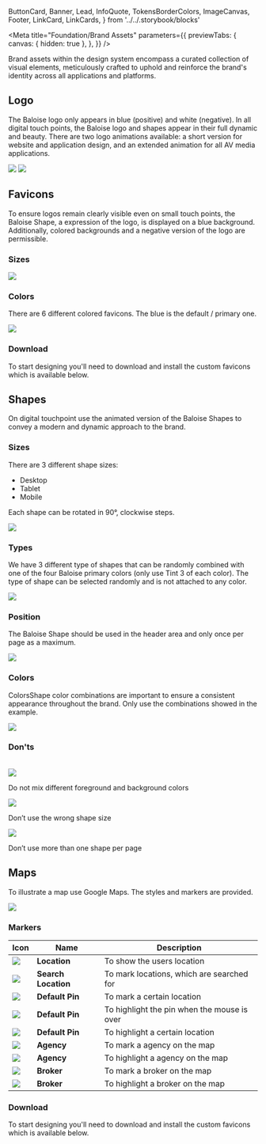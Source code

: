   ButtonCard,
  Banner,
  Lead,
  InfoQuote,
  TokensBorderColors,
  ImageCanvas,
  Footer,
  LinkCard,
  LinkCards,
} from '../../.storybook/blocks'

<Meta
  title="Foundation/Brand Assets"
  parameters={{
    previewTabs: {
      canvas: { hidden: true },
    },
  }}
/>

<Banner label="Brand Assets" section="Foundation" color="purple" puzzle />

<Lead>
  Brand assets within the design system encompass a curated collection of visual elements, meticulously crafted to
  uphold and reinforce the brand's identity across all applications and platforms.
</Lead>

## Logo

The Baloise logo only appears in blue (positive) and white (negative). In all digital touch points,
the Baloise logo and shapes appear in their full dynamic and beauty. There are two logo animations available:
a short version for website and application design, and an extended animation for all AV media applications.


<ImageCanvas>
  <img src={Logo1} />
  <img src={Logo2} />
</ImageCanvas>

## Favicons

To ensure logos remain clearly visible even on small touch points, the Baloise Shape, a expression of the logo,
is displayed on a blue background. Additionally, colored backgrounds and a negative version of the logo are permissible.


### Sizes

<ImageCanvas>
  <img src={FaviconSizes} />
</ImageCanvas>

### Colors

There are 6 different colored favicons. The blue is the default / primary one.

<ImageCanvas>
  <img src={FaviconColors} />
</ImageCanvas>

### Download

To start designing you'll need to download and install the custom favicons which is available below.

<ButtonCard label="favicons.zip" description="The favicons files" link="/assets/download/favicons.zip">
  <bal-icon name="download" size="medium" />
</ButtonCard>

## Shapes

On digital touchpoint use the animated version of the Baloise Shapes to convey a modern and dynamic approach to the brand.


### Sizes

There are 3 different shape sizes:

- Desktop
- Tablet
- Mobile

Each shape can be rotated in 90°, clockwise steps.

<ImageCanvas>
  <img src={ShapeSizes} />
</ImageCanvas>


### Types

We have 3 different type of shapes that can be randomly combined with one of the four Baloise primary colors (only
use Tint 3 of each color). The type of shape can be selected randomly and is not attached to any color.

<ImageCanvas>
  <img src={ShapeTypes} />
</ImageCanvas>


### Position

The Baloise Shape should be used in the header area and only once per page as a maximum.

<ImageCanvas size="large">
  <img src={ShapePosition} />
</ImageCanvas>


### Colors

ColorsShape color combinations are important to ensure a consistent appearance throughout the brand. Only use the
combinations showed in the example.

<ImageCanvas size="large">
  <img src={ShapeColors} />
</ImageCanvas>

### Don'ts


<br />
<div className="grid">
  <div className="col is-4">
    <img src={ShapeDoNot1} />
    <p>Do not mix different foreground and background colors</p>
  </div>
  <div className="col is-4">
    <img src={ShapeDoNot2} />
    <p>Don’t use the wrong shape size</p>
  </div>
  <div className="col is-4">
    <img src={ShapeDoNot3} />
    <p>Don’t use more than one shape per page</p>
  </div>
</div>

## Maps

To illustrate a map use Google Maps. The styles and markers are provided.


<img src={Maps} />

### Markers




<table>
  <thead>
    <tr>
      <th>Icon</th>
      <th>Name</th>
      <th>Description</th>
    </tr>
  </thead>
  <tbody>
    <tr>
      <td>
        <img src={MapsLocation} />
      </td>
      <td>
        <b>Location</b>
      </td>
      <td>To show the users location</td>
    </tr>
    <tr>
      <td>
        <img src={MapsSearchLocation} />
      </td>
      <td>
        <b>Search Location</b>
      </td>
      <td>To mark locations, which are searched for</td>
    </tr>
    <tr>
      <td>
        <img src={MapsDefault} />
      </td>
      <td>
        <b>Default Pin</b>
      </td>
      <td>To mark a certain location</td>
    </tr>
    <tr>
      <td>
        <img src={MapsDefaultHover} />
      </td>
      <td>
        <b>Default Pin</b>
      </td>
      <td>To highlight the pin when the mouse is over</td>
    </tr>
    <tr>
      <td>
        <img src={MapsDefaultActive} />
      </td>
      <td>
        <b>Default Pin</b>
      </td>
      <td>To highlight a certain location</td>
    </tr>
    <tr>
      <td>
        <img src={MapsAgency} />
      </td>
      <td>
        <b>Agency</b>
      </td>
      <td>To mark a agency on the map</td>
    </tr>
    <tr>
      <td>
        <img src={MapsAgencyActive} />
      </td>
      <td>
        <b>Agency</b>
      </td>
      <td>To highlight a agency on the map</td>
    </tr>
    <tr>
      <td>
        <img src={MapsBroker} />
      </td>
      <td>
        <b>Broker</b>
      </td>
      <td>To mark a broker on the map</td>
    </tr>
    <tr>
      <td>
        <img src={MapsBrokerActive} />
      </td>
      <td>
        <b>Broker</b>
      </td>
      <td>To highlight a broker on the map</td>
    </tr>
  </tbody>
</table>

### Download

To start designing you'll need to download and install the custom favicons which is available below.

<ButtonCard label="map-markers.zip" description="The map icons" link="/assets/download/map-markers.zip">
  <bal-icon name="download" size="medium" />
</ButtonCard>

<Footer>
  <LinkCards>
    <LinkCard
      pageTitle="Tokens/Overview"
      description="Design tokens serve as the definitive source for naming and storing design choices."
    />
    <LinkCard
      pageTitle={'Development/Assets'}
      description={'Guides for installing the font locally, favicons and Google maps styles.'}
    />
  </LinkCards>
</Footer>
